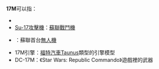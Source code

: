 {{DisambigNav|17|M}}
'''17M'''可以指：

*{{link-en|紐約州17M公路|New York State Route 17M}}
*[[Su-17攻擊機|Su-17攻擊機]]：[[蘇聯|蘇聯]][[戰鬥機|戰鬥機]]
*{{link-en|La-17M|Lavochkin La-17}}：蘇聯首台[[無人機|無人機]]
*17M引擎：[[福特汽車|福特汽車]]Taunus類型的引擎模型
*DC-17M：《Star Wars: Republic Commando》遊戲裡的武器

{{disamb}}